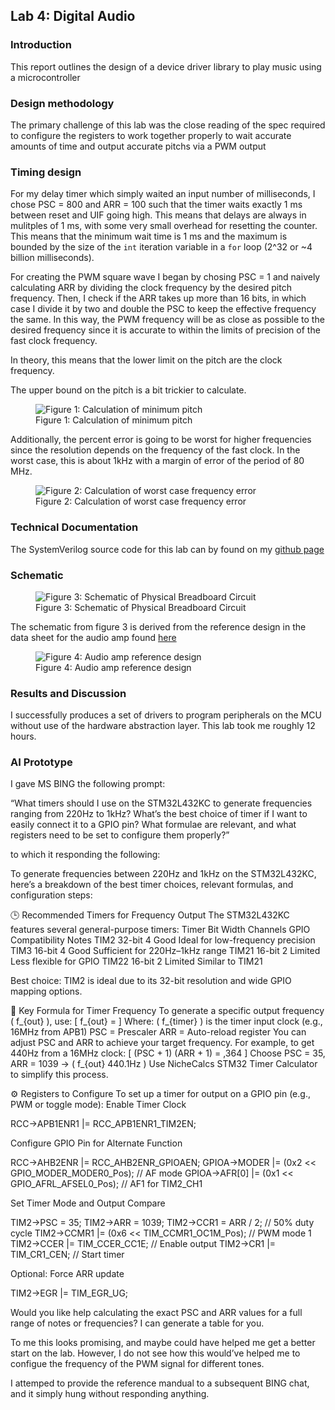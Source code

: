 ## Lab 4: Digital Audio

### Introduction
This report outlines the design of a device driver library to play music using a microcontroller

### Design methodology
The primary challenge of this lab was the close reading of the spec required to configure the registers to work together properly to wait accurate amounts of time and
output accurate pitchs via a PWM output

### Timing design
For my delay timer which simply waited an input number of milliseconds, I chose PSC = 800 and ARR = 100 such that the timer waits exactly 1 ms between reset and UIF going high. 
This means that delays are always in mulitples of 1 ms, with some very small overhead for resetting the counter. This means that the minimum wait time is 1 ms and the maximum
is bounded by the size of the `int` iteration variable in a `for` loop (2^32 or ~4 billion milliseconds).

For creating the PWM square wave I began by chosing PSC = 1 and naively calculating ARR by dividing the clock frequency by the desired pitch frequency. Then, I check if the ARR takes up 
more than 16 bits, in which case I divide it by two and double the PSC to keep the effective frequency the same. In this way, the PWM frequency will be as close as possible to the desired
frequency since it is accurate to within the limits of precision of the fast clock frequency. 

In theory, this means that the lower limit on the pitch are the clock frequency. 

The upper bound on the pitch is a bit trickier to calculate. 

![Figure 1: Calculation of minimum pitch](images/minPitch.png)

Additionally, the percent error is going to be worst for higher frequencies since the resolution depends on the frequency of the fast clock. In the worst case, this is about 1kHz with a
margin of error of the period of 80 MHz. 

![Figure 2: Calculation of worst case frequency error](images/freqError.png)

### Technical Documentation

The SystemVerilog source code for this lab can by found on my [github page](https://www.github.com/coreyqh/hmc-e155-lab3)

### Schematic

![Figure 3: Schematic of Physical Breadboard Circuit](images/schematic.png)

The schematic from figure 3 is derived from the reference design in the data sheet for the audio amp found [here](https://www.ti.com/lit/ds/symlink/lm386.pdf)

![Figure 4: Audio amp reference design](images/amp.png)


### Results and Discussion

I successfully produces a set of drivers to program peripherals on the MCU without use of the hardware abstraction layer. This lab took me roughly 12 hours.

### AI Prototype

I gave MS BING the following prompt:

"What timers should I use on the STM32L432KC to generate frequencies ranging from 220Hz to 1kHz? What’s the best choice of timer if I want to easily connect it to a GPIO pin? What formulae are relevant, and what registers need to be set to configure them properly?"

to which it responding the following:

To generate frequencies between 220Hz and 1kHz on the STM32L432KC, here's a breakdown of the best timer choices, relevant formulas, and configuration steps:

🕒 Recommended Timers for Frequency Output
The STM32L432KC features several general-purpose timers:
Timer
Bit Width
Channels
GPIO Compatibility
Notes
TIM2
32-bit
4
Good
Ideal for low-frequency precision
TIM3
16-bit
4
Good
Sufficient for 220Hz–1kHz range
TIM21
16-bit
2
Limited
Less flexible for GPIO
TIM22
16-bit
2
Limited
Similar to TIM21

Best choice: TIM2 is ideal due to its 32-bit resolution and wide GPIO mapping options.

📐 Key Formula for Timer Frequency
To generate a specific output frequency ( f_{out} ), use:
[ f_{out} = \frac{f_{timer}}{(PSC + 1) \times (ARR + 1)} ]
Where:
( f_{timer} ) is the timer input clock (e.g., 16MHz from APB1)
PSC = Prescaler
ARR = Auto-reload register
You can adjust PSC and ARR to achieve your target frequency. For example, to get 440Hz from a 16MHz clock:
[ (PSC + 1) \times (ARR + 1) = \frac{16,000,000}{440} \approx 36,364 ]
Choose PSC = 35, ARR = 1039 → ( f_{out} \approx 440.1Hz )
Use NicheCalcs STM32 Timer Calculator to simplify this process.

⚙️ Registers to Configure
To set up a timer for output on a GPIO pin (e.g., PWM or toggle mode):
Enable Timer Clock


RCC->APB1ENR1 |= RCC_APB1ENR1_TIM2EN;

Configure GPIO Pin for Alternate Function


RCC->AHB2ENR |= RCC_AHB2ENR_GPIOAEN;
GPIOA->MODER |= (0x2 << GPIO_MODER_MODER0_Pos); // AF mode
GPIOA->AFR[0] |= (0x1 << GPIO_AFRL_AFSEL0_Pos); // AF1 for TIM2_CH1

Set Timer Mode and Output Compare


TIM2->PSC = 35;
TIM2->ARR = 1039;
TIM2->CCR1 = ARR / 2; // 50% duty cycle
TIM2->CCMR1 |= (0x6 << TIM_CCMR1_OC1M_Pos); // PWM mode 1
TIM2->CCER |= TIM_CCER_CC1E; // Enable output
TIM2->CR1 |= TIM_CR1_CEN; // Start timer

Optional: Force ARR update


TIM2->EGR |= TIM_EGR_UG;

Would you like help calculating the exact PSC and ARR values for a full range of notes or frequencies? I can generate a table for you.


To me this looks promising, and maybe could have helped me get a better start on the lab. However, I do not see how this would've helped me to configue the frequency of the PWM signal 
for different tones. 

I attemped to provide the reference mandual to a subsequent BING chat, and it simply hung without responding anything. 
